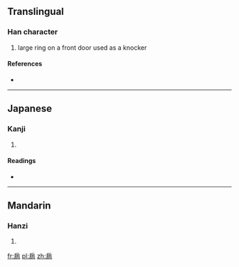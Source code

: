 ==Translingual==

===Han character===
{{Han char|rn=63|rad=戶|as=06|sn=10|four=|canj=竹尸竹月口 (HSHBR), 戈尸竹月口 (ISHBR)}}

# large ring on a front door used as a knocker

====References====
* {{Han ref|kx=0416.080|dkj=11737|dj=0761.100|hdz=32263.010|uh=6244|ud=25156}}

----

==Japanese==

===Kanji===
{{ja-kanji|grade=|rs=戶06}}

# {{defn|lang=ja|sort=戶06}}

====Readings====
* {{ja-readings|on=[[しょう]] (shō)|kun=}}

----

==Mandarin==

===Hanzi===
{{cmn-hanzi|pin=[[shān]] ([[shan1]]), [[shǎng]] ([[shang3]])|wg=shan<sup>1</sup>, shang<sup>3</sup>}}

# {{defn|lang=cmn|sort=戶06}}

[[fr:扄]]
[[pl:扄]]
[[zh:扄]]